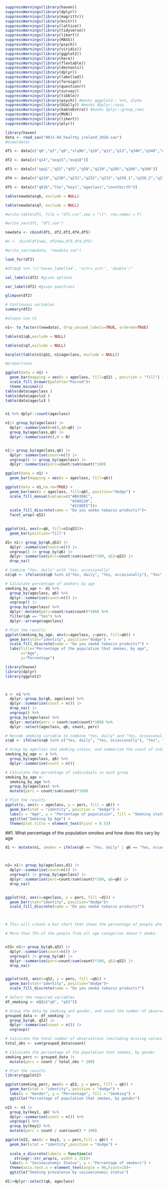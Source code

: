 

```r
suppressWarnings(library(haven))
suppressWarnings(library(dplyr))
suppressWarnings(library(magrittr))
suppressWarnings(library(knitr))
suppressWarnings(library(lattice))
suppressWarnings(library(tidyverse))
suppressWarnings(library(likert))
suppressWarnings(library(MASS))
suppressWarnings(library(psych))
suppressWarnings(library(viridis))
suppressWarnings(library(ggplot2))
suppressWarnings(library(here))
suppressWarnings(library(flextable))
suppressWarnings(library(devtools))
suppressWarnings(library(dplyr))
suppressWarnings(library(labelled))
suppressWarnings(library(foreign))
suppressWarnings(library(questionr))
suppressWarnings(library(survey))
suppressWarnings(library(tibble))
suppressWarnings(library(psych)) #masks ggpplot2:: %+%, alpha
suppressWarnings(library(GGally)) #masks dbplyr::nasa
suppressWarnings(library(kableExtra)) #masks dplyr::group_rows
suppressWarnings(library(MVN))
suppressWarnings(library(likert))
suppressWarnings(library(plyr))
```


```r
library(haven)
data <- read_sav("0021-04_healthy_ireland_2018.sav")
#View(data)
```


```r
df1 <- data[c("q6","q7","q8","slq9b","q10","q11","q13","q340","q348","q349")]

df2 <- data[c("q14","exq15","exq18")]

df3 <- data[c("spq1","q52","q55","q58","q120","q205","q208","q308")]

df4 <- data[c("q229","q230","q231","q232","q233","q330_1","q330_2","q330_3")]

df5 <- data[c("q63b","lho","key1","ageclass","countbirth")]
```



```r
table(newdata$q6, exclude = NULL)

table(newdata$q7, exclude = NULL)
```

```r
#write.table(df1, file = "df1.csv",sep = "\t", row.names = F)

#write_sav(df1, "df1.sav")  

newdata <- cbind(df1, df2,df3,df4,df5) 

#n <- cbind(df1new, df2new,df3,df4,df5) 

#write_sav(newdata, "newdata.sav") 

```



```r
look_for(df2)

#df1$q6 %>% "c('haven_labelled', 'vctrs_vctr', 'double')"
```

```r
val_labels(df2) #gives options
```


```r
var_label(df2) #gives questions
```

```r
glimpse(df2)
```


```r
# Continuous variables
summary(df2)
```


```r
#always use n1

n1<- to_factor((newdata), drop_unused_labels=TRUE, ordered=TRUE)

table(n1$q6,exclude = NULL)
```

```r
table(n1$q7,exclude = NULL)
```

```r
barplot(table(n1$q52, n1$ageclass, exclude = NULL))
```

```r
#proportions

ggplot(data = n1) +
  geom_bar(mapping = aes(x = ageclass, fill=q52) , position = "fill") +
  scale_fill_brewer(palette="Paired")+
  theme_minimal()
table(data$ageclass )
table(data$agecls2 )
table(data$agecls3 )


n1 %>% dplyr::count(ageclass)
```


```r

n1|> group_by(ageclass) |> 
  dplyr::summarise(N=n(),q6=q6) |> 
  group_by(ageclass,q6) |> 
  dplyr::summarise(n(),N = N)


n1|> group_by(ageclass,q6) |> 
  dplyr::summarise(count=n()) |> 
  ungroup() |> group_by(ageclass) |> 
  dplyr::summarise(perc=count/sum(count)*100)

ggplot(data = n1) +
  geom_bar(mapping = aes(x = ageclass, fill=q6)) 

```


```r
ggplot(data = n1,na.rm=TRUE) +
  geom_bar(aes(x = ageclass, fill=q6), position="dodge") +
  scale_fill_manual(values=c("#B6300C",
                             "#20A220",
                             "#2C8EE5"))+
  scale_fill_discrete(name = "Do you smoke tobacco products?")+
  facet_wrap(~q52) 
 
```


```r
ggplot(n1, aes(x=q6, fill=n1$q52))+
  geom_bar(position="fill")
```


```r
d1= n1|> group_by(q6,q52) |> 
  dplyr::summarise(count=n()) |> 
  ungroup() |> group_by(q6) |> 
  dplyr::summarise(perc=count/sum(count)*100, q52=q52) |>
  drop_na()

# Combine "Yes, daily" with "Yes, occasionally"
n1$q6 <- ifelse(n1$q6 %in% c("Yes, daily", "Yes, occasionally"), "Yes", "No")

# Calculate percentage of smokers by age
smoking_by_age <- d1 %>%
  group_by(ageclass, q6) %>%
  dplyr::summarise(count=n()) |>
  ungroup() |>
  group_by(ageclass) %>%
  dplyr::mutate(perc=count/sum(count)*100) %>%
  filter(q6 == "Yes") %>%
  dplyr::arrange(ageclass)

# Plot the results
ggplot(smoking_by_age, aes(x=ageclass, y=perc, fill=q6)) +
  geom_bar(stat="identity", position="dodge") +
  scale_fill_discrete(name = "Do you smoke tobacco products?") +
  labs(title="Percentage of the population that smokes, by age",
       x="Age",
       y="Percentage")

```



```r
library(haven)
library(dplyr)
library(ggplot2)



s <- n1 %>% 
  dplyr::group_by(q6, ageclass) %>% 
  dplyr::summarise(count = n()) |>
  drop_na() |>
  ungroup() %>%
  group_by(ageclass) %>%
  dplyr::mutate(perc = count/sum(count)*100) %>%
  dplyr::select(ageclass, q6, count, perc)

# Recode smoking variable to combine "Yes, daily" and "Yes, occasionally"
s$q6 <- ifelse(s$q6 %in% c("Yes, daily", "Yes, occasionally"), "Yes", "No")

# Group by ageclass and smoking status, and summarize the count of individuals in each group
smoking_by_age <- s %>% 
  group_by(ageclass, q6) %>% 
  dplyr::summarise(count = n())

# Calculate the percentage of individuals in each group
smoking_by_age <- 
  smoking_by_age %>% 
  group_by(ageclass) %>% 
  mutate(perc = count/sum(count)*100)

# Plot the results
ggplot(s, aes(x = ageclass, y = perc, fill = q6)) +
  geom_bar(stat = "identity", position = "dodge") +
  labs(x = "Age", y = "Percentage of population", fill = "Smoking status") +
  ggtitle("Smoking by Age") +
  theme(plot.title = element_text(hjust = 0.5))

```



##1. What percentage of the population smokes and how does this vary by age

```r

d1 <- mutate(n1, smoker = ifelse(q6 == "Yes, daily" | q6 == "Yes, occasionally", "Yes", "No"))



n2= n1|> group_by(ageclass,d1) |> 
  dplyr::summarise(count=n()) |> 
  ungroup() |> group_by(ageclass) |> 
  dplyr::summarise(perc=count/sum(count)*100, q6=q6) |>
  drop_na()


ggplot(n2, aes(x=ageclass, y = perc, fill =d1)) + 
  geom_bar(stat="identity", position="dodge")+
  scale_fill_discrete(name = "Do you smoke tobacco products?")



# This will create a bar chart that shows the percentage of people who smoke and do not smoke, by age group.

# More than 75% of the people from all age categories doesn't smoke.

```

```r

```

```r
n33= n1|> group_by(q6,q52) |> 
  dplyr::summarise(count=n()) |> 
  ungroup() |> group_by(q6) |> 
  dplyr::summarise(perc=count/sum(count)*100, q52=q52) |>
  drop_na()


ggplot(n33, aes(x=q52, y = perc, fill =q6)) + 
  geom_bar(stat="identity", position="dodge")+
  scale_fill_discrete(name = "Do you smoke tobacco products?")
```




```r
# Select the required variables
df_smoking <- n1[c("q6", "q52")]

# Group the data by smoking and gender, and count the number of observations in each group
grouped_data <- df_smoking |>
  group_by(q6, q52) |>
  dplyr::summarise(count = n()) |>
  ungroup()

# Calculate the total number of observations (excluding missing values)
total_obs <- sum(grouped_data$count)

# Calculate the percentage of the population that smokes, by gender
smoking_perc <- grouped_data |>
  mutate(perc = count / total_obs * 100) 

# Plot the results
library(ggplot2)

ggplot(smoking_perc, aes(x = q52, y = perc, fill = q6)) +
  geom_bar(stat = "identity", position = "dodge") +
  labs(x = "Gender", y = "Percentage", fill = "Smoking") +
  ggtitle("Percentage of population that smokes, by gender")
```


```r
n22 <- n1 |>
  group_by(key1, q6) %>%
  dplyr::summarise(count = n()) %>%
  ungroup() %>%
  group_by(key1) %>%
  mutate(perc = count / sum(count) * 100) 

ggplot(n22, aes(x = key1, y = perc,fill = q6)) +
  geom_bar(stat = "identity",position = "dodge") +
    
  scale_x_discrete(labels = function(x) 
    stringr::str_wrap(x, width = 25))+
  labs(x = "Socioeconomic Status", y = "Percentage of smokers") +
  theme(axis.text.x = element_text(angle = 90,hjust=1))+
  ggtitle("Smoking prevalence by socioeconomic status")

```



```r
d1|>dplyr::select(q6, ageclass)
```

